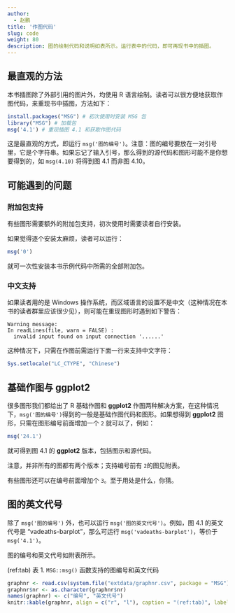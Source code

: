 ```yaml
---
author: 
  - 赵鹏
title: '作图代码'
slug: code
weight: 80
description: 图的绘制代码和说明如表所示。运行表中的代码，即可再现书中的插图。
---
```



## 最直观的方法

本书插图除了外部引用的图片外，均使用 R 语言绘制。读者可以很方便地获取作图代码，来重现书中插图，方法如下：

```r
install.packages("MSG") # 初次使用时安装 MSG 包
library("MSG") # 加载包
msg('4.1') # 重现插图 4.1 和获取作图代码
```

这是最直观的方式，即运行 `msg('图的编号')`。注意：图的编号要放在一对引号里，它是个字符串。如果忘记了输入引号，那么得到的源代码和图形可能不是你想要得到的，如 `msg(4.10)` 将得到图 4.1 而非图 4.10。

## 可能遇到的问题

### 附加包支持

有些图形需要额外的附加包支持，初次使用时需要读者自行安装。

如果觉得逐个安装太麻烦，读者可以运行：

```r
msg('0')
```

就可一次性安装本书示例代码中所需的全部附加包。

### 中文支持

如果读者用的是 Windows 操作系统，而区域语言的设置不是中文（这种情况在本书的读者群里应该很少见），则可能在重现图形时遇到如下警告：
 
```
Warning message:
In readLines(file, warn = FALSE) :
  invalid input found on input connection '......' 
```

这种情况下，只需在作图前需运行下面一行来支持中文字符：

```r
Sys.setlocale("LC_CTYPE", "Chinese")
```

## 基础作图与 **ggplot2**

很多图形我们都给出了 R 基础作图和 **ggplot2** 作图两种解决方案，在这种情况下，`msg('图的编号')`得到的一般是基础作图代码和图形。如果想得到 **ggplot2** 图形，只需在图形编号前面增加一个 `2` 就可以了，例如：


```r
msg('24.1')
```

就可得到图 4.1 的 **ggplot2** 版本，包括图示和源代码。

注意，并非所有的图都有两个版本；支持编号前有 `2`的图见附表。

有些图形还可以在编号前面增加个 `3`。至于用处是什么，你猜。

## 图的英文代号

除了 `msg('图的编号')` 外，也可以运行 `msg('图的英文代号')`。例如，图 4.1 的英文代号是 "vadeaths-barplot"，那么可运行 `msg('vadeaths-barplot')`，等价于 `msg('4.1')`。

图的编号和英文代号如附表所示。

(ref:tab) 表 1. `MSG::msg()` 函数支持的图编号和英文代码

```r
graphnr <- read.csv(system.file("extdata/graphnr.csv", package = "MSG"))
graphnr$nr <- as.character(graphnr$nr)
names(graphnr) <- c("编号", "英文代号")
knitr::kable(graphnr, align = c("r", "l"), caption = "(ref:tab)", label = NA)
```

